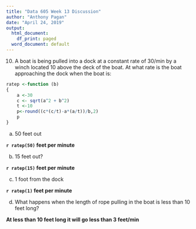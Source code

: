 ```yaml
---
title: "Data 605 Week 13 Discussion"
author: "Anthony Pagan"
date: "April 24, 2019"
output:
  html_document:
    df_print: paged
  word_document: default
---
```


10. A boat is being pulled into a dock at a constant rate of
30/min by a winch located 10 above the deck of the
boat. At what rate is the boat approaching the dock when the
boat is:

```r
ratep <-function (b)
{
    a <-30
    c <- sqrt(a^2 + b^2)
    t <-10
    p<-round((c*(c/t)-a*(a/t))/b,2)
    p
}
```


(a) 50 feet out

**`r ratep(50)` feet per minute**

(b) 15 feet out?

**`r ratep(15)` feet per minute**

(c) 1 foot from the dock

**`r ratep(1)` feet per minute**

(d) What happens when the length of rope pulling in the
boat is less than 10 feet long?

**At less than 10 feet long it will go less than 3 feet/min**



